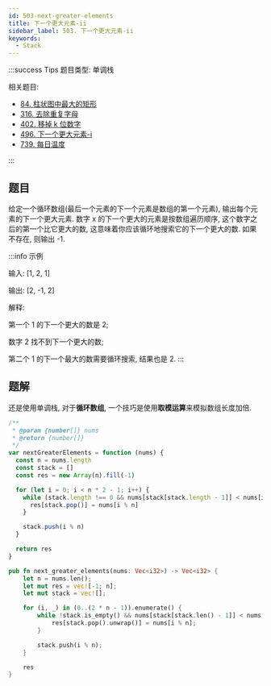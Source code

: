 ```yaml
---
id: 503-next-greater-elements
title: 下一个更大元素-ii
sidebar_label: 503. 下一个更大元素-ii
keywords:
  - Stack
---
```


:::success Tips
题目类型: 单调栈

相关题目:

- [84. 柱状图中最大的矩形](/leetcode/hard/84-largest-rectangle-area)
- [316. 去除重复字母](/leetcode/medium/316-remove-duplicate-letters)
- [402. 移掉 k 位数字](/leetcode/medium/402-remove-kdigits)
- [496. 下一个更大元素-i](/leetcode/easy/496-next-greater-element)
- [739. 每日温度](/leetcode/medium/739-daily-temperatures)

:::

## 题目

给定一个循环数组(最后一个元素的下一个元素是数组的第一个元素), 输出每个元素的下一个更大元素. 数字 x 的下一个更大的元素是按数组遍历顺序, 这个数字之后的第一个比它更大的数, 这意味着你应该循环地搜索它的下一个更大的数. 如果不存在, 则输出 -1.

:::info 示例

输入: [1, 2, 1]

输出: [2, -1, 2]

解释:

第一个 1 的下一个更大的数是 2;

数字 2 找不到下一个更大的数;

第二个 1 的下一个最大的数需要循环搜索, 结果也是 2.
:::

## 题解

还是使用单调栈, 对于**循环数组**, 一个技巧是使用**取模运算**来模拟数组长度加倍.


<Tabs>
  <TabItem value="JavaScript" label="JavaScript" default>

```ts
/**
 * @param {number[]} nums
 * @return {number[]}
 */
var nextGreaterElements = function (nums) {
  const n = nums.length
  const stack = []
  const res = new Array(n).fill(-1)

  for (let i = 0; i < n * 2 - 1; i++) {
    while (stack.length !== 0 && nums[stack[stack.length - 1]] < nums[i % n]) {
      res[stack.pop()] = nums[i % n]
    }

    stack.push(i % n)
  }

  return res
}
```

</TabItem>

<TabItem value="Rust" label="Rust">

```rust
pub fn next_greater_elements(nums: Vec<i32>) -> Vec<i32> {
    let n = nums.len();
    let mut res = vec![-1; n];
    let mut stack = vec![];

    for (i, _) in (0..(2 * n - 1)).enumerate() {
        while !stack.is_empty() && nums[stack[stack.len() - 1]] < nums[i % n] {
            res[stack.pop().unwrap()] = nums[i % n];
        }

        stack.push(i % n);
    }

    res
}
```

</TabItem>
</Tabs>
